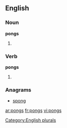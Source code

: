 ==English==

===Noun===
'''pongs'''

# {{plural of |[[pong]]}}

===Verb===
'''pongs'''

# {{third-person singular of|[[pong]]}}

===Anagrams===
* [[spong#English|spong]]

[[Category:English plurals]]

[[ar:pongs]]
[[fr:pongs]]
[[vi:pongs]]